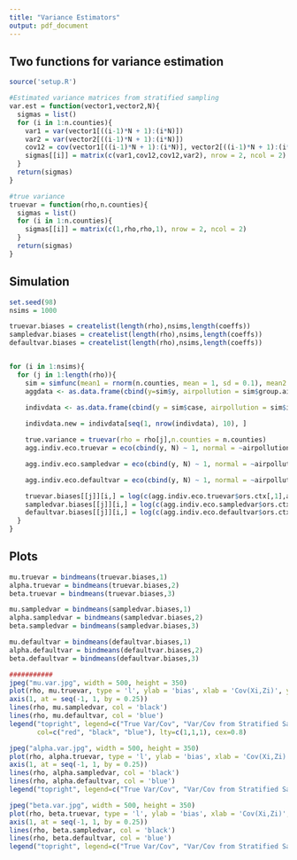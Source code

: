 ```yaml
---
title: "Variance Estimators"
output: pdf_document
---
```


## Two functions for variance estimation
```r
source('setup.R')

#Estimated variance matrices from stratified sampling
var.est = function(vector1,vector2,N){
  sigmas = list()
  for (i in 1:n.counties){
    var1 = var(vector1[((i-1)*N + 1):(i*N)])
    var2 = var(vector2[((i-1)*N + 1):(i*N)])
    cov12 = cov(vector1[((i-1)*N + 1):(i*N)], vector2[((i-1)*N + 1):(i*N)])
    sigmas[[i]] = matrix(c(var1,cov12,cov12,var2), nrow = 2, ncol = 2)
  }
  return(sigmas)
}

#true variance
truevar = function(rho,n.counties){
  sigmas = list()
  for (i in 1:n.counties){
    sigmas[[i]] = matrix(c(1,rho,rho,1), nrow = 2, ncol = 2)
  }
  return(sigmas)
}
```

## Simulation
```r
set.seed(98)
nsims = 1000

truevar.biases = createlist(length(rho),nsims,length(coeffs))
sampledvar.biases = createlist(length(rho),nsims,length(coeffs))
defaultvar.biases = createlist(length(rho),nsims,length(coeffs))


for (i in 1:nsims){
  for (j in 1:length(rho)){
    sim = simfunc(mean1 = rnorm(n.counties, mean = 1, sd = 0.1), mean2 = rnorm(n.counties, mean = 1, sd = 0.1), N = 100, mu = rep(0.05, n.counties), alpha = 1, beta = 2, rho = rho[j])
    aggdata <- as.data.frame(cbind(y=sim$y, airpollution = sim$group.airpollution, income = sim$group.income))
  
    indivdata <- as.data.frame(cbind(y = sim$case, airpollution = sim$indiv.airpollution, income = sim$indiv.income))

    indivdata.new = indivdata[seq(1, nrow(indivdata), 10), ]

    true.variance = truevar(rho = rho[j],n.counties = n.counties)
    agg.indiv.eco.truevar = eco(cbind(y, N) ~ 1, normal = ~airpollution + income, iformula = y ~ airpollution + income, data = aggdata, idata=indivdata.new, norm.var = true.variance)

    agg.indiv.eco.sampledvar = eco(cbind(y, N) ~ 1, normal = ~airpollution + income, iformula = y ~ airpollution + income, data = aggdata, idata=indivdata.new, norm.var = var.est(indivdata.new$airpollution,indivdata.new$income, 10))

    agg.indiv.eco.defaultvar = eco(cbind(y, N) ~ 1, normal = ~airpollution + income, iformula = y ~ airpollution + income, data = aggdata, idata=indivdata.new)

    truevar.biases[[j]][i,] = log(c(agg.indiv.eco.truevar$ors.ctx[,1],agg.indiv.eco.truevar$ors.indiv[,1])) - coeffs
    sampledvar.biases[[j]][i,] = log(c(agg.indiv.eco.sampledvar$ors.ctx[,1],agg.indiv.eco.sampledvar$ors.indiv[,1])) - coeffs
    defaultvar.biases[[j]][i,] = log(c(agg.indiv.eco.defaultvar$ors.ctx[,1],agg.indiv.eco.defaultvar$ors.indiv[,1])) - coeffs
  }
}
```

## Plots
```r
mu.truevar = bindmeans(truevar.biases,1)
alpha.truevar = bindmeans(truevar.biases,2)
beta.truevar = bindmeans(truevar.biases,3)

mu.sampledvar = bindmeans(sampledvar.biases,1)
alpha.sampledvar = bindmeans(sampledvar.biases,2)
beta.sampledvar = bindmeans(sampledvar.biases,3)

mu.defaultvar = bindmeans(defaultvar.biases,1)
alpha.defaultvar = bindmeans(defaultvar.biases,2)
beta.defaultvar = bindmeans(defaultvar.biases,3)

###########
jpeg("mu.var.jpg", width = 500, height = 350)
plot(rho, mu.truevar, type = 'l', ylab = 'bias', xlab = 'Cov(Xi,Zi)', ylim = c(-1,1), main = 'Bias of muhat', col = 'red', xaxt="n")
axis(1, at = seq(-1, 1, by = 0.25))
lines(rho, mu.sampledvar, col = 'black')
lines(rho, mu.defaultvar, col = 'blue')
legend("topright", legend=c("True Var/Cov", "Var/Cov from Stratified Sampling", "No Var/Cov provided"),
       col=c("red", "black", "blue"), lty=c(1,1,1), cex=0.8)

jpeg("alpha.var.jpg", width = 500, height = 350)
plot(rho, alpha.truevar, type = 'l', ylab = 'bias', xlab = 'Cov(Xi,Zi)', ylim = c(-1,1), main = 'Bias of alphahat', col = 'red', xaxt="n")
axis(1, at = seq(-1, 1, by = 0.25))
lines(rho, alpha.sampledvar, col = 'black')
lines(rho, alpha.defaultvar, col = 'blue')
legend("topright", legend=c("True Var/Cov", "Var/Cov from Stratified Sampling", "No Var/Cov provided"), col=c("red", "black", "blue"), lty=c(1,1,1), cex=0.8)

jpeg("beta.var.jpg", width = 500, height = 350)
plot(rho, beta.truevar, type = 'l', ylab = 'bias', xlab = 'Cov(Xi,Zi)', ylim = c(-1,1), main = 'Bias of betahat', col = 'red', xaxt="n")
axis(1, at = seq(-1, 1, by = 0.25))
lines(rho, beta.sampledvar, col = 'black')
lines(rho, beta.defaultvar, col = 'blue')
legend("topright", legend=c("True Var/Cov", "Var/Cov from Stratified Sampling", "No Var/Cov provided"), col=c("red", "black", "blue"), lty=c(1,1,1), cex=0.8)
```



